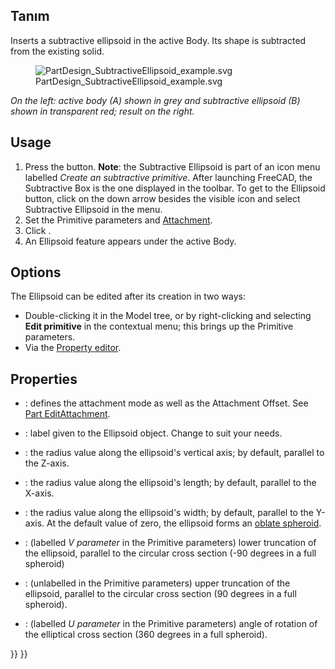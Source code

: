 <languages/>

{{Docnav
|[[PartDesign_SubtractiveCone|Subtractive cone]]
|[[PartDesign_SubtractiveTorus|Subtractive torus]]
|[[PartDesign_Workbench|PartDesign]]
|IconL=PartDesign_SubtractiveCone.svg
|IconR=PartDesign_SubtractiveTorus.svg
|IconC=Workbench_PartDesign.svg
}}

{{GuiCommand
|Name=PartDesign SubtractiveEllipsoid
|MenuLocation=Part Design → Create a subtractive primitive → Subtractive Ellipsoid
|Workbenches=[[PartDesign_Workbench|PartDesign]]
|Version=0.17
|SeeAlso=[[PartDesign_CompPrimitiveSubtractive|PartDesign CompPrimitiveSubtractive]], [[PartDesign_AdditiveEllipsoid|PartDesign AdditiveEllipsoid]]
}}

<span id="Description"></span>
== Tanım ==

Inserts a subtractive ellipsoid in the active Body. Its shape is subtracted from the existing solid.

[[File:PartDesign_SubtractiveEllipsoid_example.svg|none]]

''On the left: active body (A) shown in grey and subtractive ellipsoid (B) shown in transparent red; result on the right.''

==Usage==

# Press the {{Button|[[Image:PartDesign SubtractiveEllipsoid.svg|24px]] '''Subtractive Ellipsoid'''}} button. '''Note''': the Subtractive Ellipsoid is part of an icon menu labelled ''Create an subtractive primitive''. After launching FreeCAD, the Subtractive Box is the one displayed in the toolbar. To get to the Ellipsoid button, click on the down arrow besides the visible icon and select Subtractive Ellipsoid in the menu.
# Set the Primitive parameters and [[Part_EditAttachment|Attachment]].
# Click {{Button|OK}}.
# An Ellipsoid feature appears under the active Body.

==Options==

The Ellipsoid can be edited after its creation in two ways:
* Double-clicking it in the Model tree, or by right-clicking and selecting '''Edit primitive''' in the contextual menu; this brings up the Primitive parameters.
* Via the [[Property_editor|Property editor]].

==Properties==

* {{PropertyData|Attachment}}: defines the attachment mode as well as the Attachment Offset. See [[Part_EditAttachment|Part EditAttachment]].
* {{PropertyData|Label}}: label given to the Ellipsoid object. Change to suit your needs.
* {{PropertyData|Radius1}}: the radius value along the ellipsoid's vertical axis; by default, parallel to the Z-axis.
* {{PropertyData|Radius2}}: the radius value along the ellipsoid's length; by default, parallel to the X-axis.
* {{PropertyData|Radius3}}: the radius value along the ellipsoid's width; by default, parallel to the Y-axis. At the default value of zero, the ellipsoid forms an [http://en.wikipedia.org/wiki/Oblate_spheroid oblate spheroid].
* {{PropertyData|Angle1}}: (labelled ''V parameter'' in the Primitive parameters) lower truncation of the ellipsoid, parallel to the circular cross section (-90 degrees in a full spheroid)
* {{PropertyData|Angle2}}: (unlabelled in the Primitive parameters) upper truncation of the ellipsoid, parallel to the circular cross section (90 degrees in a full spheroid).
* {{PropertyData|Angle3}}: (labelled ''U parameter'' in the Primitive parameters) angle of rotation of the elliptical cross section (360 degrees in a full spheroid).


{{Docnav
|[[PartDesign_SubtractiveCone|Subtractive cone]]
|[[PartDesign_SubtractiveTorus|Subtractive torus]]
|[[PartDesign_Workbench|PartDesign]]
|IconL=PartDesign_SubtractiveCone.svg
|IconR=PartDesign_SubtractiveTorus.svg
|IconC=Workbench_PartDesign.svg
}}

{{PartDesign_Tools_navi{{#translation:}}}}
{{Userdocnavi{{#translation:}}}}